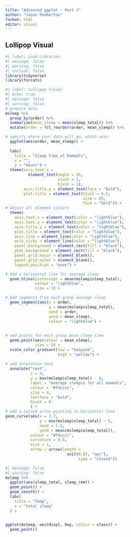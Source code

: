 ```yaml
---
title: "Advanced ggplot - Part 3"
author: "Jason Pemberton"
format: html
editor: visual
---
```


## Lollipop Visual

```r
#| label: Load Libraries
#| message: false
#| warning: false
#| include: false
library(tidyverse)
library(forcats)
```

```r
#| label: Lollipop Visual
#| echo: true
#| message: false
#| warning: false
# prepare data
msleep %>% 
  group_by(order) %>% 
  summarise(mean_sleep = mean(sleep_total)) %>% 
  mutate(order = fct_reorder(order, mean_sleep)) %>% 

# specify where your data will go, which axis 
  ggplot(aes(order, mean_sleep)) +
  
  labs(
    title = "Sleep Time of Mammals",
    x = "",
    y = "Hours") +
  theme(axis.text.x =
          element_text(angle = 45,
                       vjust = 1,
                       hjust = 1),
        axis.title.y = element_text(face = "bold"),
        plot.title = element_text(hjust = 0.5,
                                  size = 25,
                                  face = "bold")) +
# Adjust all element colours  
  theme(
    axis.text.x = element_text(color = "lightblue"),
    axis.text.y = element_text(color = "lightblue"),
    axis.title.y = element_text(color = "lightblue"),
    plot.title = element_text(color = "lightblue"),
    axis.line = element_line(color = "lightblue"),
    axis.ticks = element_line(color = "lightblue"),
    panel.background = element_rect(fill = "black"),
    plot.background = element_rect(fill = "black"),
    panel.grid.major = element_blank(),
    panel.grid.minor = element_blank(),
    legend.position = "none") +

# Add a horizontal line for average sleep
  geom_hline(yintercept = mean(msleep$sleep_total),
             colour = "lightblue",
             size = 1) +

# Add segments from each group average sleep
  geom_segment(aes(x = order,
                   y = mean(msleep$sleep_total),
                   xend = order,
                   yend = mean_sleep),
                   colour = "lightblue") +
               
               
# add points for each group mean sleep time
  geom_point(aes(colour = mean_sleep),
             size = 5) +
  scale_color_gradient(low = "hotpink",
                       high = "yellow") +
  
# add annotation text
  annotate("text",
           x = 4,
           y = max(msleep$sleep_total) - 4,
           label = "Average sleep\n for all mammals",
           colour = "#f4cccc",
           size = 4,
           fontface = "bold",
           hjust = 0
           ) +
# add a curved arrow pointing to horizontal line
geom_curve(aes(x = 3.7,
               y = max(msleep$sleep_total) - 5,
               xend = 1.5,
               yend = mean(msleep$sleep_total)),
           colour = "#f4cccc",
           curvature = 0.5,
           size = 1,
           arrow = arrow(length = 
                           unit(0.07, "npc"),
                                type = "closed"))
```

```r
#| message: false
#| warning: false
msleep %>% 
  ggplot(aes(sleep_total, sleep_rem)) +
  geom_point() +
  geom_smooth() +
  labs(
    title = "Temp",
    x = "total sleep"
  ) +
  
```

```r
ggplot(msleep, aes(displ, hwy, colour = class)) +
  geom_point()
```
